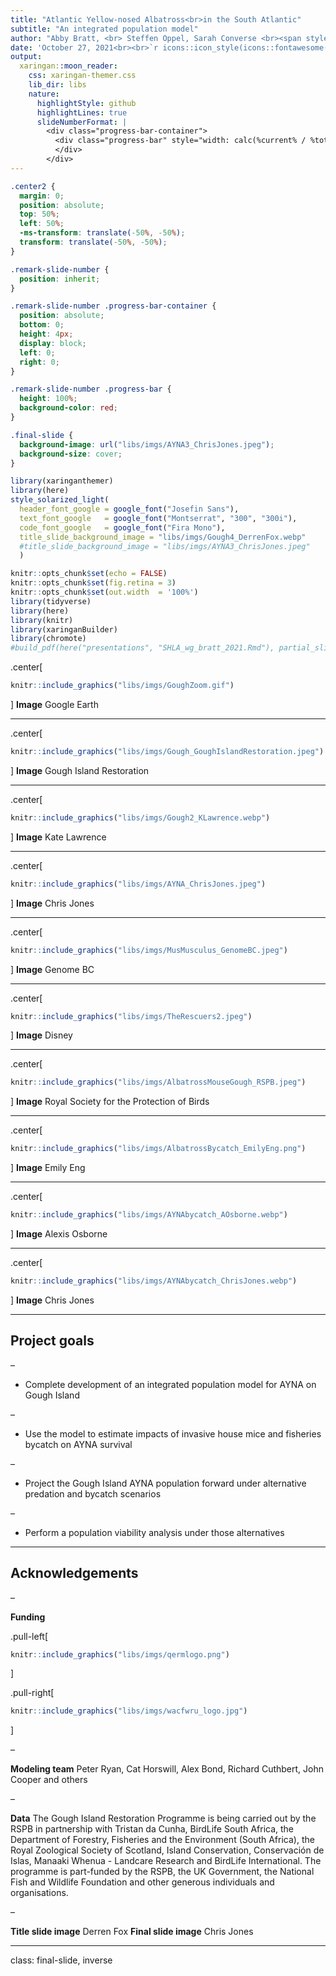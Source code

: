 ```yaml
---
title: "Atlantic Yellow-nosed Albatross<br>in the South Atlantic"
subtitle: "An integrated population model"
author: "Abby Bratt, <br> Steffen Oppel, Sarah Converse <br><span style = 'font-size: 50%;'>WACFWRU Symposium<br></span>"
date: 'October 27, 2021<br><br>`r icons::icon_style(icons::fontawesome("twitter"), scale = 1, fill = "#b58900")` [\@labbbratt](https://twitter.com/labbbratt/) <br>`r icons::icon_style(icons::fontawesome("envelope"), scale = 1, fill = "#b58900")` aebratt@uw.edu'
output:
  xaringan::moon_reader:
    css: xaringan-themer.css
    lib_dir: libs
    nature:
      highlightStyle: github
      highlightLines: true
      slideNumberFormat: |
        <div class="progress-bar-container">
          <div class="progress-bar" style="width: calc(%current% / %total% * 100%);">
          </div>
        </div>
---
```

  
```css
.center2 {
  margin: 0;
  position: absolute;
  top: 50%;
  left: 50%;
  -ms-transform: translate(-50%, -50%);
  transform: translate(-50%, -50%);
}

.remark-slide-number {
  position: inherit;
}

.remark-slide-number .progress-bar-container {
  position: absolute;
  bottom: 0;
  height: 4px;
  display: block;
  left: 0;
  right: 0;
}

.remark-slide-number .progress-bar {
  height: 100%;
  background-color: red;
}

.final-slide {
  background-image: url("libs/imgs/AYNA3_ChrisJones.jpeg");
  background-size: cover;
}
```

```r
library(xaringanthemer)
library(here)
style_solarized_light(
  header_font_google = google_font("Josefin Sans"),
  text_font_google   = google_font("Montserrat", "300", "300i"),
  code_font_google   = google_font("Fira Mono"),
  title_slide_background_image = "libs/imgs/Gough4_DerrenFox.webp"
  #title_slide_background_image = "libs/imgs/AYNA3_ChrisJones.jpeg"
  )
```

```r
knitr::opts_chunk$set(echo = FALSE)
knitr::opts_chunk$set(fig.retina = 3)
knitr::opts_chunk$set(out.width  = '100%')
library(tidyverse)
library(here)
library(knitr)
library(xaringanBuilder)
library(chromote)
#build_pdf(here("presentations", "SHLA_wg_bratt_2021.Rmd"), partial_slides = TRUE)
```

.center[
```r
knitr::include_graphics("libs/imgs/GoughZoom.gif")
```
]
**Image** Google Earth


---

.center[
```r
knitr::include_graphics("libs/imgs/Gough_GoughIslandRestoration.jpeg")
```
]
**Image** Gough Island Restoration

---


.center[
```r
knitr::include_graphics("libs/imgs/Gough2_KLawrence.webp")
```
]
**Image** Kate Lawrence

---


.center[
```r
knitr::include_graphics("libs/imgs/AYNA_ChrisJones.jpeg")
```
]
**Image** Chris Jones

---

.center[
```r
knitr::include_graphics("libs/imgs/MusMusculus_GenomeBC.jpeg")
```
]
**Image** Genome BC

---

.center[
```r
knitr::include_graphics("libs/imgs/TheRescuers2.jpeg")
```
]
**Image** Disney

---

.center[
```r
knitr::include_graphics("libs/imgs/AlbatrossMouseGough_RSPB.jpeg")
```
]
**Image** Royal Society for the Protection of Birds

---

.center[
```r
knitr::include_graphics("libs/imgs/AlbatrossBycatch_EmilyEng.png")
```
]
**Image** Emily Eng

---

.center[
```r
knitr::include_graphics("libs/imgs/AYNAbycatch_AOsborne.webp")
```
]
**Image** Alexis Osborne

---

.center[
```r
knitr::include_graphics("libs/imgs/AYNAbycatch_ChrisJones.webp")
```
]
**Image** Chris Jones

---

## Project goals

--

- Complete development of an integrated population model for AYNA on Gough Island

--

- Use the model to estimate impacts of invasive house mice and fisheries bycatch on AYNA survival

--

- Project the Gough Island AYNA population forward under alternative predation and bycatch scenarios

--

- Perform a population viability analysis under those alternatives

---

## Acknowledgements

--

**Funding**

.pull-left[
```r
knitr::include_graphics("libs/imgs/qermlogo.png")
```
]

.pull-right[
```r
knitr::include_graphics("libs/imgs/wacfwru_logo.jpg")
```
]

--

**Modeling team**
Peter Ryan, Cat Horswill, Alex Bond, Richard Cuthbert, John Cooper and others

--

**Data**
The Gough Island Restoration Programme is being carried out by the RSPB in partnership with Tristan da Cunha, BirdLife South Africa, the Department of Forestry, Fisheries and the Environment (South Africa), the Royal Zoological Society of Scotland, Island Conservation, Conservación de Islas, Manaaki Whenua - Landcare Research and BirdLife International. The programme is part-funded by the RSPB, the UK Government, the National Fish and Wildlife Foundation and other generous individuals and organisations.

--

**Title slide image** Derren Fox **Final slide image** Chris Jones

---
class: final-slide, inverse


